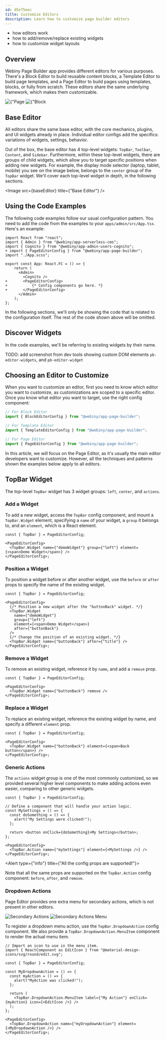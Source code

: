 ```yaml
---
id: d5e75eec
title: Customize Editors
description: Learn how to customize page builder editors
---
```



<CanIUseThis since="5.40.0" />

<WhatYouWillLearn>

- how editors work
- how to add/remove/replace existing widgets
- how to customize widget layouts

</WhatYouWillLearn>

## Overview

Webiny Page Builder app provides different editors for various purposes. There's a Block Editor to build reusable content blocks, a Template Editor to build page templates, and a Page Editor to build pages using templates, blocks, or fully from scratch. These editors share the same underlying framework, which makes them customizable.

<Gallery>
  <Image src={pageEditor} title={"Page Editor"} />
  <Image src={blockEditor} title={"Block Editor"} />
</Gallery>

## Base Editor

All editors share the same base editor, with the core mechanics, plugins, and UI widgets already in place. Individual editor configs add the specifics: variations of widgets, settings, behavior.

Out of the box, the base editor has 4 top-level widgets: `TopBar`, `Toolbar`, `Content`, and `Sidebar`. Furthermore, within these top-level widgets, there are groups of child widgets, which allow you to target specific positions when adding new widgets. For example, the display mode selector (laptop, tablet, mobile) you see on the image below, belongs to the `center` group of the `TopBar` widget. We'll cover each top-level widget in depth, in the following sections.

<Image src={baseEditor} title={"Base Editor"} />

## Using the Code Examples

The following code examples follow our usual configuration pattern. You need to add the code from
the examples to your `apps/admin/src/App.tsx`. Here's an example:

```diff-tsx apps/admin/src/App.tsx
import React from "react";
import { Admin } from "@webiny/app-serverless-cms";
import { Cognito } from "@webiny/app-admin-users-cognito";
+ import { PageEditorConfig } from "@webiny/app-page-builder";
import "./App.scss";

export const App: React.FC = () => {
    return (
      <Admin>
        <Cognito />
+       <PageEditorConfig>
+           {* Config components go here. *}
+       </PageEditorConfig>
      </Admin>
    );
};
```

In the following sections, we'll only be showing the code that is related to the configuration itself. The rest of the code shown above will be omitted.

## Discover Widgets

In the code examples, we'll be referring to existing widgets by their name.

TODO: add screenshot from dev tools showing custom DOM elements `pb-editor-widgets`, and `pb-editor-widget`

## Choosing an Editor to Customize

When you want to customize an editor, first you need to know which editor you want to customize, as customizations are scoped to a specific editor. Once you know what editor you want to target, use the right config component:

```ts
// For Block Editor
import { BlockEditorConfig } from "@webiny/app-page-builder";

// For Template Editor
import { TemplateEditorConfig } from "@webiny/app-page-builder";

// For Page Editor
import { PageEditorConfig } from "@webiny/app-page-builder";
```

In this article, we will focus on the Page Editor, as it's usually the main editor developers want to customize. However, all the techniques and patterns shown the examples below apply to all editors.

## TopBar Widget

The top-level `TopBar` widget has 3 widget groups: `left`, `center`, and `actions`.

### Add a Widget

To add a new widget, access the `TopBar` config component, and mount a `TopBar.Widget` element, specifying a `name` of your widget, a `group` it belongs to, and an `element`, which is a React element.

```tsx
const { TopBar } = PageEditorConfig;

<PageEditorConfig>
  <TopBar.Widget name={"demoWidget"} group={"left"} element={<span>Demo Widget</span>} />
</PageEditorConfig>;
```

### Position a Widget

To position a widget before or after another widget, use the `before` or `after` props to specify the name of the existing widget.

```tsx
const { TopBar } = PageEditorConfig;

<PageEditorConfig>
  {/* Position a new widget after the "buttonBack" widget. */}
  <TopBar.Widget
    name={"demoWidget"}
    group={"left"}
    element={<span>Demo Widget</span>}
    after={"buttonBack"}
  />
  {/* Change the position of an existing widget. */}
  <TopBar.Widget name={"buttonBack"} after={"title"} />
</PageEditorConfig>;
```

### Remove a Widget

To remove an existing widget, reference it by `name`, and add a `remove` prop.

```tsx
const { TopBar } = PageEditorConfig;

<PageEditorConfig>
  <TopBar.Widget name={"buttonBack"} remove />
</PageEditorConfig>;
```

### Replace a Widget

To replace an existing widget, reference the existing widget by name, and specify a different `element` prop.

```tsx
const { TopBar } = PageEditorConfig;

<PageEditorConfig>
  <TopBar.Widget name={"buttonBack"} element={<span>Back button</span>} />
</PageEditorConfig>;
```

### Generic Actions

The `actions` widget group is one of the most commonly customized, so we provided several higher level components to make adding actions even easier, comparing to other generic widgets.

```tsx
const { TopBar } = PageEditorConfig;

// Define a component that will handle your action logic.
const MySettings = () => {
  const doSomething = () => {
    alert("My Settings were clicked!");
  };

  return <button onClick={doSomething}>My Settings</button>;
};

<PageEditorConfig>
  <TopBar.Action name={"mySettings"} element={<MySettings />} />
</PageEditorConfig>;
```

<Alert type={"info"} title={"All the config props are supported!"}>

Note that all the same props are supported on the `TopBar.Action` config component: `before`,
`after`, and `remove`.

</Alert>

### Dropdown Actions

Page Editor provides one extra menu for secondary actions, which is not present in other editors.

<Gallery>
  <Image src={dropdownMenuDots} title="Secondary Actions" />
  <Image src={dropdownMenu} title="Secondary Actions Menu" />
</Gallery>

To register a dropdown menu action, use the `TopBar.DropdownAction` config component. We also provide a `TopBar.DropdownAction.MenuItem` component to render the actual menu item.

```tsx
// Import an icon to use in the menu item.
import { ReactComponent as EditIcon } from "@material-design-icons/svg/round/edit.svg";

const { TopBar } = PageEditorConfig;

const MyDropdownAction = () => {
  const myAction = () => {
    alert("MyAction was clicked!");
  };

  return (
    <TopBar.DropdownAction.MenuItem label={"My Action"} onClick={myAction} icon={<EditIcon />} />
  );
};

<PageEditorConfig>
  <TopBar.DropdownAction name={"myDropdownAction"} element={<MyDropdownAction />} />
</PageEditorConfig>;
```
